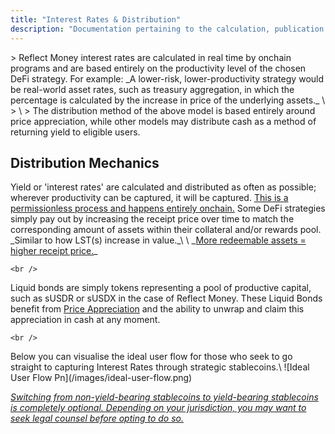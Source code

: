```yaml
---
title: "Interest Rates & Distribution"
description: "Documentation pertaining to the calculation, publication and distribution of Interest Rates generated by Reflect DeFi Strategies. "
---
```


<Card title="Simple Explanation of Reflect Interest Rates" icon="sparkles" img="images/docs-image-three.png">
  > Reflect Money interest rates are calculated in real time by onchain programs and are based entirely on the productivity level of the chosen DeFi strategy. For example: _A lower-risk, lower-productivity strategy would be real-world asset rates, such as treasury aggregation, in which the percentage is calculated by the increase in price of the underlying assets._  \
  > \
  > The distribution method of the above model is based entirely around price appreciation, while other models may distribute cash as a method of returning yield to eligible users.
</Card>

## Distribution Mechanics

<Tip>
  Yield or 'interest rates' are calculated and distributed as often as possible; wherever productivity can be captured, it will be captured. <u>This is a permissionless process and happens entirely onchain.</u>
</Tip>

<CardGroup cols="1">
  <Card title="Price Appreciation" icon="money-bill-trend-up" img="/images/docs-bar.png">
    Some DeFi strategies simply pay out by increasing the receipt price over time to match the corresponding amount of assets within their collateral and/or rewards pool. _Similar to how LST(s) increase in value._\
    \
    _<u>More redeemable assets = higher receipt price.</u>_

    <br />
  </Card>
  <Card title="Liquid Bonds" icon="money-check-dollar" img="/images/docs-bar.png">
    Liquid bonds are simply tokens representing a pool of productive capital, such as sUSDR or sUSDX in the case of Reflect Money. These Liquid Bonds benefit from <u>Price Appreciation</u> and the ability to unwrap and claim this appreciation in cash at any moment.

    <br />
  </Card>
</CardGroup>

<Card title="Distribution User Flow" img="/images/docs-bar.png">
  Below you can visualise the ideal user flow for those who seek to go straight to capturing Interest Rates through strategic stablecoins.\
  ![Ideal User Flow Pn](/images/ideal-user-flow.png)

  _<u>Switching from non-yield-bearing stablecoins to yield-bearing stablecoins is completely optional. Depending on your jurisdiction, you may want to seek legal counsel before opting to do so.</u>_
</Card>